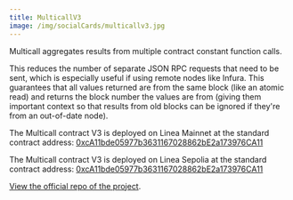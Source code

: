 ```yaml
---
title: MulticallV3
image: /img/socialCards/multicallv3.jpg
---
```



Multicall aggregates results from multiple contract constant function calls.

This reduces the number of separate JSON RPC requests that need to be sent,
which is especially useful if using remote nodes like Infura. This guarantees
that all values returned are from the same block (like an atomic read) and
returns the block number the values are from (giving them important context so
that results from old blocks can be ignored if they're from an out-of-date
node).

<Tabs className="my-tabs">
  <TabItem value="Mainnet" label="Mainnet">

The Multicall contract V3 is deployed on Linea Mainnet at the standard contract
address: [0xcA11bde05977b3631167028862bE2a173976CA11](https://explorer.linea.build/address/0xcA11bde05977b3631167028862bE2a173976CA11)

</TabItem>
 <TabItem value="Linea Sepolia" label="Sepolia">

The Multicall contract V3 is deployed on Linea Sepolia at the standard contract 
address: [0xcA11bde05977b3631167028862bE2a173976CA11](https://sepolia.lineascan.build/address/0xca11bde05977b3631167028862be2a173976ca11)

 </TabItem>
</Tabs>

[View the official repo of the project](https://github.com/mds1/multicall).
